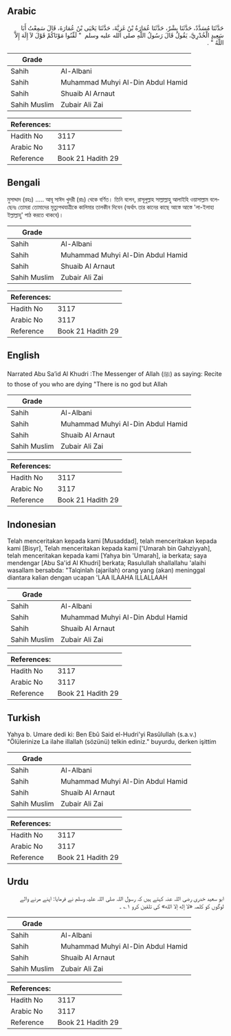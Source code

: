 ## Arabic


<div dir="rtl" lang="ar" style={{fontSize:'larger',backgroundColor:'#f8f9fa',padding:20}}>
حَدَّثَنَا مُسَدَّدٌ، حَدَّثَنَا بِشْرٌ، حَدَّثَنَا عُمَارَةُ بْنُ غَزِيَّةَ، حَدَّثَنَا يَحْيَى بْنُ عُمَارَةَ، قَالَ سَمِعْتُ أَبَا سَعِيدٍ الْخُدْرِيَّ، يَقُولُ قَالَ رَسُولُ اللَّهِ صلى الله عليه وسلم ‏ "‏ لَقِّنُوا مَوْتَاكُمْ قَوْلَ لاَ إِلَهَ إِلاَّ اللَّهُ ‏"‏ ‏.‏
</div>
<div style={{backgroundColor:'#f8f9fa',padding:20, marginBottom: 10}}><table> <thead> <tr> <th>Grade</th> <th></th> </tr> </thead> <tbody> <tr><td>Sahih</td><td>Al-Albani</td></tr><tr><td>Sahih</td><td>Muhammad Muhyi Al-Din Abdul Hamid</td></tr><tr><td>Sahih</td><td>Shuaib Al Arnaut</td></tr><tr><td>Sahih Muslim</td><td>Zubair Ali Zai</td></tr></tbody></table><table> <thead> <tr> <th>References:</th> <th></th> </tr> </thead> <tbody><tr><td>Hadith No</td><td>3117</td></tr><tr><td>Arabic No</td><td>3117</td></tr><tr><td>Reference</td><td>Book 21 Hadith 29</td></tr></tbody></table></div>

## Bengali


<div dir="ltr" lang="bn" style={{fontSize:'larger',backgroundColor:'#f8f9fa',padding:20}}>
মুসাদ্দাদ (রহঃ) ..... আবূ সাঈদ খুদরী (রাঃ) থেকে বর্ণিত। তিনি বলেন, রাসূলুল্লাহ সাল্লাল্লাহু আলাইহি ওয়াসাল্লাম বলেছেনঃ তোমরা তোমাদের মৃত্যুপথযাত্রীকে কালিমার তালকীন দিবেন (অর্থাৎ তার কানের কাছে আস্তে আস্তে 'লা-ইলাহা ইল্লাল্লাহু' পাঠ করতে থাকবে)।
</div>
<div style={{backgroundColor:'#f8f9fa',padding:20, marginBottom: 10}}><table> <thead> <tr> <th>Grade</th> <th></th> </tr> </thead> <tbody> <tr><td>Sahih</td><td>Al-Albani</td></tr><tr><td>Sahih</td><td>Muhammad Muhyi Al-Din Abdul Hamid</td></tr><tr><td>Sahih</td><td>Shuaib Al Arnaut</td></tr><tr><td>Sahih Muslim</td><td>Zubair Ali Zai</td></tr></tbody></table><table> <thead> <tr> <th>References:</th> <th></th> </tr> </thead> <tbody><tr><td>Hadith No</td><td>3117</td></tr><tr><td>Arabic No</td><td>3117</td></tr><tr><td>Reference</td><td>Book 21 Hadith 29</td></tr></tbody></table></div>

## English


<div dir="ltr" lang="en" style={{fontSize:'larger',backgroundColor:'#f8f9fa',padding:20}}>
Narrated Abu Sa’id Al Khudri :The Messenger of Allah (ﷺ) as saying: Recite to those of you who are dying "There is no god but Allah
</div>
<div style={{backgroundColor:'#f8f9fa',padding:20, marginBottom: 10}}><table> <thead> <tr> <th>Grade</th> <th></th> </tr> </thead> <tbody> <tr><td>Sahih</td><td>Al-Albani</td></tr><tr><td>Sahih</td><td>Muhammad Muhyi Al-Din Abdul Hamid</td></tr><tr><td>Sahih</td><td>Shuaib Al Arnaut</td></tr><tr><td>Sahih Muslim</td><td>Zubair Ali Zai</td></tr></tbody></table><table> <thead> <tr> <th>References:</th> <th></th> </tr> </thead> <tbody><tr><td>Hadith No</td><td>3117</td></tr><tr><td>Arabic No</td><td>3117</td></tr><tr><td>Reference</td><td>Book 21 Hadith 29</td></tr></tbody></table></div>

## Indonesian


<div dir="ltr" lang="id" style={{fontSize:'larger',backgroundColor:'#f8f9fa',padding:20}}>
Telah menceritakan kepada kami [Musaddad], telah menceritakan kepada kami [Bisyr], Telah menceritakan kepada kami ['Umarah bin Gahziyyah], telah menceritakan kepada kami [Yahya bin 'Umarah], ia berkata; saya mendengar [Abu Sa'id Al Khudri] berkata; Rasulullah shallallahu 'alaihi wasallam bersabda: "Talqinlah (ajarilah) orang yang (akan) meninggal diantara kalian dengan ucapan 'LAA ILAAHA ILLALLAAH
</div>
<div style={{backgroundColor:'#f8f9fa',padding:20, marginBottom: 10}}><table> <thead> <tr> <th>Grade</th> <th></th> </tr> </thead> <tbody> <tr><td>Sahih</td><td>Al-Albani</td></tr><tr><td>Sahih</td><td>Muhammad Muhyi Al-Din Abdul Hamid</td></tr><tr><td>Sahih</td><td>Shuaib Al Arnaut</td></tr><tr><td>Sahih Muslim</td><td>Zubair Ali Zai</td></tr></tbody></table><table> <thead> <tr> <th>References:</th> <th></th> </tr> </thead> <tbody><tr><td>Hadith No</td><td>3117</td></tr><tr><td>Arabic No</td><td>3117</td></tr><tr><td>Reference</td><td>Book 21 Hadith 29</td></tr></tbody></table></div>

## Turkish


<div dir="ltr" lang="tr" style={{fontSize:'larger',backgroundColor:'#f8f9fa',padding:20}}>
Yahya b. Umare dedi ki: Ben Ebû Said el-Hudri'yi Rasûlullah (s.a.v.) "Ölülerinize La ilahe illallah (sözünü) telkin ediniz." buyurdu, derken işittim
</div>
<div style={{backgroundColor:'#f8f9fa',padding:20, marginBottom: 10}}><table> <thead> <tr> <th>Grade</th> <th></th> </tr> </thead> <tbody> <tr><td>Sahih</td><td>Al-Albani</td></tr><tr><td>Sahih</td><td>Muhammad Muhyi Al-Din Abdul Hamid</td></tr><tr><td>Sahih</td><td>Shuaib Al Arnaut</td></tr><tr><td>Sahih Muslim</td><td>Zubair Ali Zai</td></tr></tbody></table><table> <thead> <tr> <th>References:</th> <th></th> </tr> </thead> <tbody><tr><td>Hadith No</td><td>3117</td></tr><tr><td>Arabic No</td><td>3117</td></tr><tr><td>Reference</td><td>Book 21 Hadith 29</td></tr></tbody></table></div>

## Urdu


<div dir="rtl" lang="ur" style={{fontSize:'larger',backgroundColor:'#f8f9fa',padding:20}}>
ابو سعید خدری رضی اللہ عنہ کہتے ہیں کہ رسول اللہ صلی اللہ علیہ وسلم نے فرمایا: اپنے مرنے والے لوگوں کو کلمہ «لا إله إلا الله» کی تلقین کرو ۱؎ ۔
</div>
<div style={{backgroundColor:'#f8f9fa',padding:20, marginBottom: 10}}><table> <thead> <tr> <th>Grade</th> <th></th> </tr> </thead> <tbody> <tr><td>Sahih</td><td>Al-Albani</td></tr><tr><td>Sahih</td><td>Muhammad Muhyi Al-Din Abdul Hamid</td></tr><tr><td>Sahih</td><td>Shuaib Al Arnaut</td></tr><tr><td>Sahih Muslim</td><td>Zubair Ali Zai</td></tr></tbody></table><table> <thead> <tr> <th>References:</th> <th></th> </tr> </thead> <tbody><tr><td>Hadith No</td><td>3117</td></tr><tr><td>Arabic No</td><td>3117</td></tr><tr><td>Reference</td><td>Book 21 Hadith 29</td></tr></tbody></table></div>